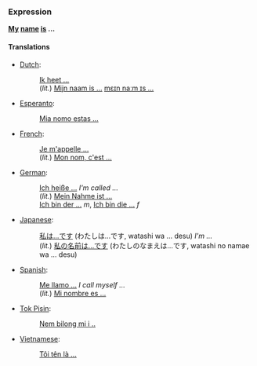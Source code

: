 ===Expression===
'''[[my|My]] [[name]] [[is]] ...'''

====Translations====
*[[Dutch]]:
*:[[Ik heet ...]]
*:(''lit.'') [[Mijn naam is ...]] [[media:Mijn_naam_is.ogg|mɛɪn naːm ɪs ...]]
*[[Esperanto]]:
*:[[Mia nomo estas ...]]
*[[French]]: 
*:[[Je m'appelle ...]]
*:(''lit.'') [[Mon nom, c'est ...]]
*[[German]]: 
*:[[Ich heiße ...]] ''I'm called ...''
*:(''lit.'') [[Mein Nahme ist ...]] 
*:[[Ich bin der ...]] ''m'', [[Ich bin die ...]] ''f''
*[[Japanese]]:
*:[[私は...です]] (わたしは...です, watashi wa ... desu) ''I'm ...''
*:(''lit.'') [[私の名前は...です]] (わたしのなまえは...です, watashi no namae wa ... desu)
*[[Spanish]]:
*:[[Me llamo ...]] ''I call myself ...''
*:(''lit.'') [[Mi nombre es ...]]
*[[Tok Pisin]]:
*:[[Nem bilong mi i ..]]
*[[Vietnamese]]:
*:[[Tôi tên là ...]]